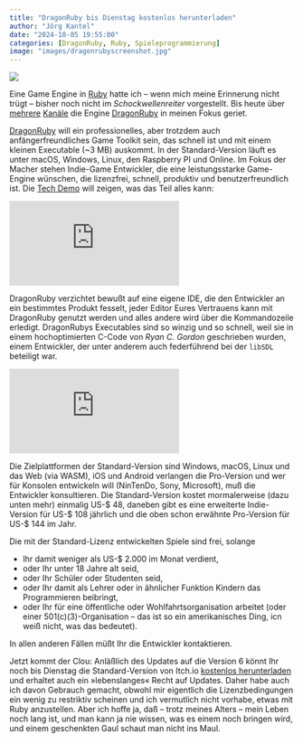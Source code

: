 ```yaml
---
title: "DragonRuby bis Dienstag kostenlos herunterladen"
author: "Jörg Kantel"
date: "2024-10-05 19:55:00"
categories: [DragonRuby, Ruby, Spieleprogrammierung]
image: "images/dragonrubyscreenshot.jpg"
---
```


[![](images/dragonrubyscreenshot-b.jpg)](https://www.flickr.com/photos/schockwellenreiter/54045036359/)

Eine Game Engine in [Ruby](http://cognitiones.kantel-chaos-team.de/programmierung/ruby/ruby.html) hatte ich -- wenn mich meine Erinnerung nicht trügt -- bisher noch nicht im *Schockwellenreiter* vorgestellt. Bis heute über [mehrere](https://dragonruby.itch.io/dragonruby-gtk/devlog/809843/dragonruby-hits-v60) [Kanäle](https://gamefromscratch.com/dragonruby-6-released-currently-free/) die Engine [DragonRuby](https://dragonruby.org/) in meinen Fokus geriet.

[DragonRuby](https://dragonruby.itch.io/dragonruby-gtk) will ein professionelles, aber trotzdem auch anfängerfreundliches Game Toolkit sein, das schnell ist und mit einem kleinen Executable (~3&nbsp;MB) auskommt. In der Standard-Version läuft es unter macOS, Windows, Linux, den Raspberry&nbsp;PI und Online. Im Fokus der Macher stehen Indie-Game Entwickler, die eine leistungsstarke Game-Engine wünschen, die lizenzfrei, schnell, produktiv und benutzerfreundlich ist. Die [Tech Demo](https://www.youtube.com/watch?v=SigxxNUCxOw) will zeigen, was das Teil alles kann:

<iframe class="if16_9" src="https://www.youtube.com/embed/SigxxNUCxOw?si=t8xs8A831C3jB9E4" title="YouTube video player" frameborder="0" allow="accelerometer; autoplay; clipboard-write; encrypted-media; gyroscope; picture-in-picture; web-share" referrerpolicy="strict-origin-when-cross-origin" allowfullscreen></iframe>

DragonRuby verzichtet bewußt auf eine eigene IDE, die den Entwickler an ein bestimmtes Produkt fesselt, jeder Editor Eures Vertrauens kann mit DragonRuby genutzt werden und alles andere wird über die Kommandozeile erledigt. DragonRubys Executables sind so winzig und so schnell, weil sie in einem hochoptimierten C-Code von *Ryan C. Gordon* geschrieben wurden, einem Entwickler, der unter anderem auch federführend bei der `libSDL` beteiligt war.

<iframe class="if16_9" src="https://www.youtube.com/embed/DYBRzglsEzU?si=2d0IGLAdw65I0VVm" title="YouTube video player" frameborder="0" allow="accelerometer; autoplay; clipboard-write; encrypted-media; gyroscope; picture-in-picture; web-share" referrerpolicy="strict-origin-when-cross-origin" allowfullscreen></iframe>

Die Zielplattformen der Standard-Version sind Windows, macOS, Linux und das Web (via WASM), iOS und Android verlangen die Pro-Version und wer für Konsolen entwickeln will (NinTenDo, Sony, Microsoft), muß die Entwickler konsultieren. Die Standard-Version kostet mormalerweise (dazu unten mehr) einmalig US-\$&nbsp;48, daneben gibt es eine erweiterte Indie-Version für US-\$&nbsp;108 jährlich und die oben schon erwähnte Pro-Version für US-$&nbsp;144 im Jahr.

Die mit der Standard-Lizenz entwickelten Spiele sind frei, solange

- Ihr damit weniger als US-$ 2.000 im Monat verdient,
- oder Ihr unter 18 Jahre alt seid,
- oder Ihr Schüler oder Studenten seid,
- oder Ihr damit als Lehrer oder in ähnlicher Funktion Kindern das Programmieren beibringt,
- oder Ihr für eine öffentliche oder Wohlfahrtsorganisation arbeitet (oder einer 501(c)(3)-Organisation -- das ist so ein amerikanisches Ding, icn weiß nicht, was das bedeutet).

In allen anderen Fällen müßt Ihr die Entwickler kontaktieren.

Jetzt kommt der Clou: Anläßlich des Updates auf die Version&nbsp;6 könnt Ihr noch bis Dienstag die Standard-Version von Itch.io [kostenlos herunterladen](https://dragonruby.itch.io/dragonruby-gtk) und erhaltet auch ein »lebenslanges« Recht auf Updates. Daher habe auch ich davon Gebrauch gemacht, obwohl mir eigentlich die Lizenzbedingungen ein wenig zu restriktiv scheinen und ich vermutlich nicht vorhabe, etwas mit Ruby anzustellen. Aber ich hoffe ja, daß -- trotz meines Alters -- mein Leben noch lang ist, und man kann ja nie wissen, was es einem noch bringen wird, und einem geschenkten Gaul schaut man nicht ins Maul.
